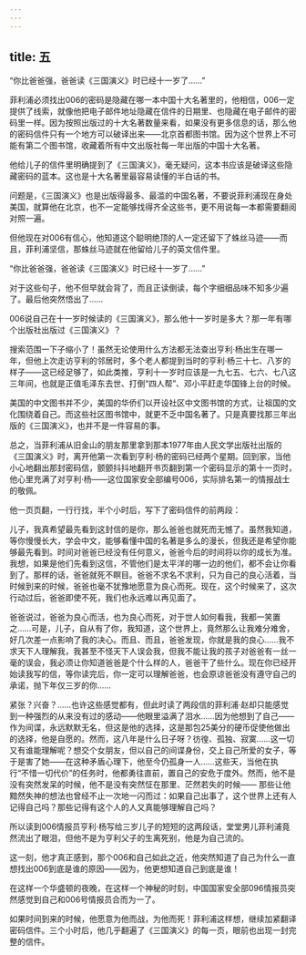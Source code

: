 ```yaml
---
---
---
```

title: 五
---



“你比爸爸强，爸爸读《三国演义》时已经十一岁了……”

菲利浦必须找出006的密码是隐藏在哪一本中国十大名著里的，他相信，006一定提供了线索，就像他把电子邮件地址隐藏在信件的日期里、也隐藏在电子邮件的密码里一样。因为按照出版过的十大名著数量来看，如果没有更多信息的话，那么他的密码信件只有一个地方可以破译出来——北京首都图书馆。因为这个世界上不可能有第二个图书馆，收藏着所有中文出版社每一年出版的中国十大名著。

他给儿子的信件里明确提到了《三国演义》，毫无疑问，这本书应该是破译这些隐藏密码的蓝本。这也是十大名著里最容易读懂的半白话的书。

问题是，《三国演义》也是出版得最多、最滥的中国名著，不要说菲利浦现在身处美国，就算他在北京，也不一定能够找得齐全这些书，更不用说每一本都需要翻阅对照一遍。

但他现在对006有信心，他知道这个聪明绝顶的人一定还留下了蛛丝马迹——而且，菲利浦坚信，那蛛丝马迹就在他留给儿子的英文信件里。

“你比爸爸强，爸爸读《三国演义》时已经十一岁了……”

对于这些句子，他不但早就会背了，而且正读倒读，每个字细细品味不知多少遍了。最后他突然悟出了……

006说自己在十一岁时候读的《三国演义》，那么他十一岁时是多大？那一年有哪个出版社出版过《三国演义》？

搜索范围一下子缩小了！虽然无论使用什么方法都无法查出亨利·杨出生在哪一年，但他上次走访亨利的邻居时，多个老人都提到当时的亨利·杨三十七、八岁的样子——这已经足够了，如此类推，亨利十一岁时应该是一九七五、七六、七八这三年间，也就是正值毛泽东去世、打倒“四人帮”、邓小平赶走华国锋上台的时候。

美国的中文图书并不少，美国的华侨们以开设社区中文图书馆的方式，让祖国的文化围绕着自己。而这些社区图书馆中，就更不乏中国名著了。只是真要找那三年出版的《三国演义》，也并不是一件容易的事。

总之，当菲利浦从旧金山的朋友那里拿到那本1977年由人民文学出版社出版的《三国演义》时，离开他第一次看到亨利·杨的密码已经两个星期。回到家，当他小心地翻出那封密码信，颤颤抖抖地翻开书页翻到第一个密码显示的第十一页时，他心里充满了对亨利·杨——这位国家安全部编号006，实际排名第一的情报战士的敬佩。

他一页页翻，一行行找，半个小时后，写下了密码信件的前两段：

儿子，我真希望最先看到这封信的是你，那么爸爸也就死而无憾了。虽然我知道，等你慢慢长大，学会中文，能够看懂中国的名著是多么的漫长，但我还是希望你能够最先看到。时间对爸爸已经没有任何意义，爸爸今后的时间将以你的成长为准。我想，如果是他们先看到这信，不管他们是太平洋的哪一边的他们，都不会让你看到了。那样的话，爸爸就死不瞑目。爸爸不求名不求利，只为自己的良心活着，当时候到来的时候，爸爸也毫不犹豫地愿意为良心而死。现在，这个时候来了，这次行动过后，爸爸即使不死，我们也永远难以再见面了。

爸爸说过，爸爸为良心而活，也为良心而死，对于世人如何看我，我都一笑置之……可是，儿子，自从有了你，我知道，这个世界上，竟然那么让我难分难舍，好几次差一点影响了我的决心。而且、而且，爸爸发现，你就是我的良心……我不求天下人理解我，我甚至不怪天下人误会我，但我不能让我的孩子对爸爸有一丝一毫的误会，我必须让你知道爸爸是个什么样的人，爸爸干了些什么。现在你已经开始读我写的信，等你读完后，你一定可以理解爸爸，也会原谅爸爸没有遵守自己的承诺，抛下年仅三岁的你……

紧张？兴奋？……也许这些感觉都有，但此时读了两段信的菲利浦·赵却只能感觉到一种强烈的从来没有过的感动——他眼里溢满了泪水……因为他想到了自己——作为间谍，永远默默无名，但这是他的选择，这是那包25美分的硬币促使他做出的选择，他是自愿的。然而，这八年是什么日子呀？彷徨、孤独、寂寞……这一切又有谁能理解呢？想交个女朋友，但以自己的间谍身份，交上自己所爱的女子，等于是害了她——在这种矛盾心理下，他至今仍孤身一人……这些天，当他在执行“不惜一切代价”的任务时，他都勇往直前，置自己的安危于度外。然而，他不是没有突然发呆的时候，他不是没有突然怔在那里、茫然若失的时候—— 那些让他黯然失神的想法也曾经不止一次地一闪而过：如果自己出事了，这个世界上还有人记得自己吗？那些记得有这个人的人又真能够理解自己吗？

所以读到006情报员亨利·杨写给三岁儿子的短短的这两段话，堂堂男儿菲利浦竟然流出了眼泪，但他不是为亨利父子的生离死别，他是为自己流的。

这一刻，他才真正感到，那个006和自己如此之近，他突然知道了自己为什么一直想找出006到底是谁的原因——因为，他更想知道自己到底是谁！

在这样一个华盛顿的夜晚，在这样一个神秘的时刻，中国国家安全部096情报员突然感觉到自己和006号情报员合而为一了。

如果时间到来的时候，他愿意为他而战，为他而死！菲利浦这样想，继续加紧翻译密码信件。三个小时后，他几乎翻遍了《三国演义》的每一页，眼前也出现一封完整的信件。